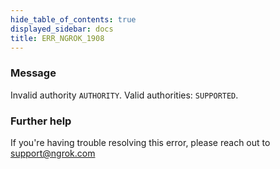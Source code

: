 ```yaml
---
hide_table_of_contents: true
displayed_sidebar: docs
title: ERR_NGROK_1908
---
```




### Message

Invalid authority `AUTHORITY`. Valid authorities: `SUPPORTED`.

<ErrorDetails error="err_ngrok_1908" />

### Further help

If you're having trouble resolving this error, please reach out to [support@ngrok.com](mailto:support@ngrok.com?subject=Help%20with%20ERR_NGROK_1908)
